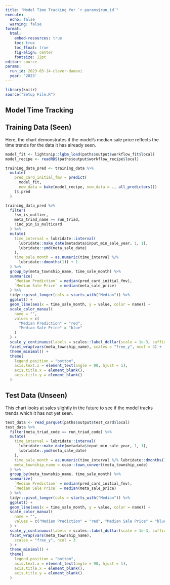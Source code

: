 ```yaml
---
title: "Model Time Tracking for `r params$run_id`"
execute:
  echo: false
  warning: false
format:
  html:
    embed-resources: true
    toc: true
    toc_float: true
    fig-align: center
    fontsize: 12pt
editor: source
params:
  run_id: 2023-03-14-clever-damani
  year: '2023'
---
```


```r
library(knitr)
source("Setup File.R")
```


## Model Time Tracking

::: panel-tabset
## Training Data (Seen)

Here, the chart demonstrates if the model's median sale price reflects the time trends for the data it has already seen.

```r
model_fit <- lightsnip::lgbm_load(paths$output$workflow_fit$local)
model_recipe <- readRDS(paths$output$workflow_recipe$local)

training_data_pred <- training_data %>%
  mutate(
    pred_card_initial_fmv = predict(
      model_fit,
      new_data = bake(model_recipe, new_data = ., all_predictors())
    )$.pred
  )

training_data_pred %>%
  filter(
    !sv_is_outlier,
    meta_triad_name == run_triad,
    !ind_pin_is_multicard
  ) %>%
  mutate(
    time_interval = lubridate::interval(
      lubridate::make_date(metadata$input_min_sale_year, 1, 1),
      lubridate::ymd(meta_sale_date)
    ),
    time_sale_month = as.numeric(time_interval %/%
      lubridate::dmonths(1)) + 1
  ) %>%
  group_by(meta_township_name, time_sale_month) %>%
  summarize(
    `Median Prediction` = median(pred_card_initial_fmv),
    `Median Sale Price` = median(meta_sale_price)
  ) %>%
  tidyr::pivot_longer(cols = starts_with("Median")) %>%
  ggplot() +
  geom_line(aes(x = time_sale_month, y = value, color = name)) +
  scale_color_manual(
    name = "",
    values = c(
      "Median Prediction" = "red",
      "Median Sale Price" = "blue"
    )
  ) +
  scale_y_continuous(labels = scales::label_dollar(scale = 1e-3, suffix = "K")) +
  facet_wrap(vars(meta_township_name), scales = "free_y", ncol = 3) +
  theme_minimal() +
  theme(
    legend.position = "bottom",
    axis.text.x = element_text(angle = 90, hjust = 1),
    axis.title.x = element_blank(),
    axis.title.y = element_blank()
  )
```

## Test Data (Unseen)

This chart looks at sales slightly in the future to see if the model tracks trends which it has not yet seen. 

```r
test_data <- read_parquet(paths$output$test_card$local)
test_data %>%
  filter(meta_triad_code == run_triad_code) %>%
  mutate(
    time_interval = lubridate::interval(
      lubridate::make_date(metadata$input_min_sale_year, 1, 1),
      lubridate::ymd(meta_sale_date)
    ),
    time_sale_month = as.numeric(time_interval %/% lubridate::dmonths(1)) + 1,
    meta_township_name = ccao::town_convert(meta_township_code)
  ) %>%
  group_by(meta_township_name, time_sale_month) %>%
  summarize(
    `Median Prediction` = median(pred_card_initial_fmv),
    `Median Sale Price` = median(meta_sale_price)
  ) %>%
  tidyr::pivot_longer(cols = starts_with("Median")) %>%
  ggplot() +
  geom_line(aes(x = time_sale_month, y = value, color = name)) +
  scale_color_manual(
    name = "",
    values = c("Median Prediction" = "red", "Median Sale Price" = "blue")
  ) +
  scale_y_continuous(labels = scales::label_dollar(scale = 1e-3, suffix = "K")) +
  facet_wrap(vars(meta_township_name),
    scales = "free_y", ncol = 3
  ) +
  theme_minimal() +
  theme(
    legend.position = "bottom",
    axis.text.x = element_text(angle = 90, hjust = 1),
    axis.title.x = element_blank(),
    axis.title.y = element_blank()
  )
```
:::
